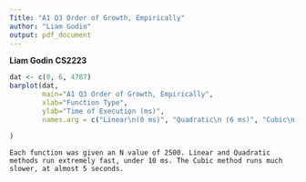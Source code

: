 ```yaml
---
Title: "A1 Q3 Order of Growth, Empirically"
author: "Liam Godin"
output: pdf_document
---
```


**Liam Godin**
**CS2223**

```r
dat <- c(0, 6, 4787)
barplot(dat, 
        main="A1 Q3 Order of Growth, Empirically", 
        xlab="Function Type",
        ylab="Time of Execution (ms)",
        names.arg = c("Linear\n(0 ms)", "Quadratic\n (6 ms)", "Cubic\n(4787 ms)")

)
```

`Each function was given an N value of 2500. Linear and Quadratic methods run extremely fast, under 10 ms. The Cubic method runs much slower, at almost 5 seconds. `

